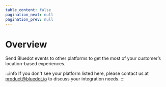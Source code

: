 ```yaml
---
table_content: false
pagination_next: null
pagination_prev: null
---
```



Overview
============

Send Bluedot events to other platforms to get the most of your customer’s location-based experiences.

<div className="card-stack">

<Card 
    icon="img/icons/adobe-experience-platform.jpg"
    title="Adobe Experience Platform"
    description="Marketing Automation Platform"
    link="/integrations/Adobe%20Experience"
/>

<Card
    icon="img/icons/Airship.jpg"
    title="Airship"
    description="Customer Engagement Platform"
    link="/integrations/Airship/Overview"
/>

<Card 
    icon="img/icons/AttentiveLogo-e1656046793109.png"
    title="Attentive"
    description="Text Message Marketing Platform"
    link="/integrations/Attentive/Overview"
/>

<Card 
    icon="img/icons/bbot-logo-doc-site.png"
    title="Bbot"
    description="Online Ordering Platform"
    link="/integrations/Bbot"
/>

<Card 
    icon="img/icons/Braze.jpg"
    title="Braze"
    description="Customer Engagement Platform"
    link="/integrations/Braze/Overview"
/>

<Card 
    icon="img/icons/Clevertap.jpg"
    title="Clevertap"
    description="Omnichannel Customer Engagement Platform"
    link="/integrations/Clevertap/Overview"
/>

<Card 
    icon="img/icons/flipdish_logo.png"
    title="Flipdish"
    description="Online Ordering System"
    link="/integrations/Flipdish"
/>

<Card 
    icon="img/icons/incentivio-docs-logo.jpg"
    title="Incentivio"
    description="Online Order Platform"
    link="/integrations/Incentivio"
/>

<Card 
    icon="img/icons/klaviyo-icon.png"
    title="Klaviyo"
    description="Marketing Automation Platform"
    link="/integrations/Klaviyo"
/>

<Card 
    icon="img/icons/Mobivity.jpg"
    title="Mobivity"
    description="Text Message Marketing Platform"
    link="/integrations/Mobivity"
/>

<Card 
    icon="img/icons/mParticle.jpg"
    title="mParticle"
    description="Customer Data Infrastructure"
    link="/integrations/mParticle"
/>

<Card 
    icon="img/icons/olo-logo-e1653006147132.jpg"
    title="Olo"
    description="Online Order Management"
    link="/integrations/Olo"
/>

<Card 
    icon="img/icons/One-Signal-Logo-e1655949094402.png"
    title="OneSignal"
    description="Customer Engagement Platform"
    link="/integrations/OneSignal"
/>

<Card 
    icon="img/icons/Oracle.jpg"
    title="Oracle Responsys"
    description="Marketing Automation Platform"
    link="/integrations/Oracle%20Responsys/Overview"
/>

<Card 
    icon="img/icons/Oracle.jpg"
    title="Oracle Simphony"
    description="Point of Sale System"
    link="/integrations/Oracle%20Simphony"
/>

<Card 
    icon="img/icons/Raydiant.jpg"
    title="Raydiant"
    description="Personalized digital screens."
    link="/integrations/Raydiant"
/>

<Card 
    icon="img/icons/safegrahp_logo_docs.png"
    title="SafeGraph"
    description="Geospatial Data"
    link="/integrations/SafeGraph"
/>

<Card 
    icon="img/icons/Salesforce.jpg"
    title="Salesforce Marketing Cloud"
    description="Marketing Automation Platform"
    link="/integrations/Salesforce/Overview"
/>  

<Card 
    icon="img/icons/segment-1-e1623221733847.png"
    title="Segment"
    description="Customer Data Infrastructure"
    link="/integrations/Segment"
/>

<Card 
    icon="img/icons/tealium-logo.jpg"
    title="Tealium"
    description="Customer Data Platform"
    link="/integrations/Tealium"
/>
</div>

:::info
If you don't see your platform listed here, please contact us at [product@bluedot.io](mailto:product@bluedot.io) to discuss your integration needs.
:::